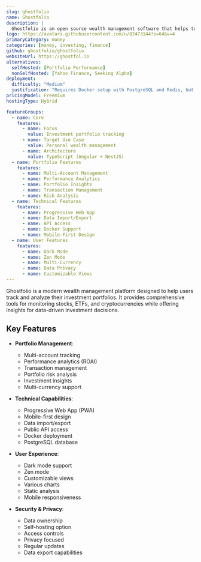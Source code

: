 ```yaml
---
slug: ghostfolio
name: Ghostfolio
description: |
  Ghostfolio is an open source wealth management software that helps track stocks, ETFs and cryptocurrencies across multiple platforms, offering portfolio insights and data-driven investment decisions.
logo: https://avatars.githubusercontent.com/u/82473144?s=64&v=4
primaryCategory: money
categories: [money, investing, finance]
github: ghostfolio/ghostfolio
websiteUrl: https://ghostfol.io
alternatives:
  selfHosted: [Portfolio Performance]
  nonSelfHosted: [Yahoo Finance, Seeking Alpha]
deployment:
  difficulty: "Medium"
  justification: "Requires Docker setup with PostgreSQL and Redis, but has good documentation and Docker Compose support."
pricingModel: Freemium
hostingType: Hybrid

featureGroups:
  - name: Core
    features:
      - name: Focus
        value: Investment portfolio tracking
      - name: Target Use Case
        value: Personal wealth management
      - name: Architecture
        value: TypeScript (Angular + NestJS)
  - name: Portfolio Features
    features:
      - name: Multi-Account Management
      - name: Performance Analytics
      - name: Portfolio Insights
      - name: Transaction Management
      - name: Risk Analysis
  - name: Technical Features
    features:
      - name: Progressive Web App
      - name: Data Import/Export
      - name: API Access
      - name: Docker Support
      - name: Mobile-First Design
  - name: User Features
    features:
      - name: Dark Mode
      - name: Zen Mode
      - name: Multi-Currency
      - name: Data Privacy
      - name: Customizable Views
---
```


Ghostfolio is a modern wealth management platform designed to help users track and analyze their investment portfolios. It provides comprehensive tools for monitoring stocks, ETFs, and cryptocurrencies while offering insights for data-driven investment decisions.

## Key Features

- **Portfolio Management**:

  - Multi-account tracking
  - Performance analytics (ROAI)
  - Transaction management
  - Portfolio risk analysis
  - Investment insights
  - Multi-currency support

- **Technical Capabilities**:

  - Progressive Web App (PWA)
  - Mobile-first design
  - Data import/export
  - Public API access
  - Docker deployment
  - PostgreSQL database

- **User Experience**:

  - Dark mode support
  - Zen mode
  - Customizable views
  - Various charts
  - Static analysis
  - Mobile responsiveness

- **Security & Privacy**:
  - Data ownership
  - Self-hosting option
  - Access controls
  - Privacy focused
  - Regular updates
  - Data export capabilities
